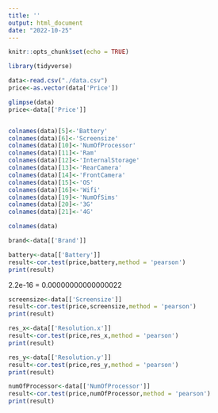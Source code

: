 ```yaml
---
title: ''
output: html_document
date: "2022-10-25"
---
```


```r
knitr::opts_chunk$set(echo = TRUE)
```

```r
library(tidyverse)
```

```r
data<-read.csv("./data.csv")
price<-as.vector(data['Price'])
```

```r
glimpse(data)
price<-data[['Price']]
```

```r

```

```r
colnames(data)[5]<-'Battery'
colnames(data)[6]<-'Screensize'
colnames(data)[10]<-'NumOfProcessor'
colnames(data)[11]<-'Ram'
colnames(data)[12]<-'InternalStorage'
colnames(data)[13]<-'RearCamera'
colnames(data)[14]<-'FrontCamera'
colnames(data)[15]<-'OS'
colnames(data)[16]<-'Wifi'
colnames(data)[19]<-'NumOfSims'
colnames(data)[20]<-'3G'
colnames(data)[21]<-'4G'

colnames(data)
```

```r
brand<-data[['Brand']]

```

```r
battery<-data[['Battery']]
result<-cor.test(price,battery,method = 'pearson')
print(result)
```

2.2e-16 = 0.00000000000000022

```r
screensize<-data[['Screensize']]
result<-cor.test(price,screensize,method = 'pearson')
print(result)

```

```r
res_x<-data[['Resolution.x']]
result<-cor.test(price,res_x,method = 'pearson')
print(result)

```

```r
res_y<-data[['Resolution.y']]
result<-cor.test(price,res_y,method = 'pearson')
print(result)
```

```r
numOfProcessor<-data[['NumOfProcessor']]
result<-cor.test(price,numOfProcessor,method = 'pearson')
print(result)
```
